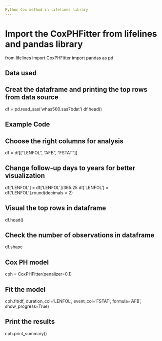 ```yaml
---
Python Cox method in lifelines library
---
```


# Import the CoxPHFitter from lifelines and pandas library
from lifelines import CoxPHFitter
import pandas as pd

## Data used
## Creat the dataframe and printing the top rows from data source
df = pd.read_sas('whas500.sas7bdat')
df.head()

## Example Code
## Choose the right columns for analysis
df = df[["LENFOL", "AFB", "FSTAT"]]

## Change follow-up days to years for better visualization
df['LENFOL'] = df['LENFOL']/365.25
df['LENFOL'] = df['LENFOL'].round(decimals = 2)

## Visual the top rows in dataframe 
df.head()

## Check the number of observations in dataframe
df.shape

## Cox PH model
cph = CoxPHFitter(penalizer=0.1)

## Fit the model 
cph.fit(df, duration_col='LENFOL', event_col='FSTAT', formula='AFB', show_progress=True)

## Print the results
cph.print_summary()

